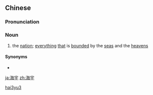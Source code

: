 ==Chinese==
{{zh-forms}}

===Pronunciation===
{{zh-pron
|m=hǎiyǔ
|cat=n
}}

===Noun===
{{zh-noun}}

# {{lb|zh|archaic}} the [[nation]]; [[everything]] [[that]] is [[bounded]] by the [[sea]]s and the [[heaven]]s

====Synonyms====
* {{l|zh|天下}}

[[Category:Mandarin archaic terms|hai3yu3]]

[[ja:海宇]]
[[zh:海宇]]